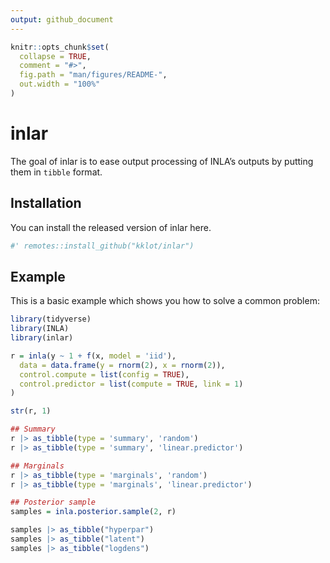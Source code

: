 ```yaml
---
output: github_document
---
```


<!-- README.md is generated from README.Rmd. Please edit that file -->

```r
knitr::opts_chunk$set(
  collapse = TRUE,
  comment = "#>",
  fig.path = "man/figures/README-",
  out.width = "100%"
)
```

# inlar

<!-- badges: start -->
<!-- badges: end -->

The goal of inlar is to ease output processing of INLA's outputs by putting them in `tibble` format.


## Installation

You can install the released version of inlar here.

``` r
#' remotes::install_github("kklot/inlar")
```

## Example

This is a basic example which shows you how to solve a common problem:

```r
library(tidyverse)
library(INLA)
library(inlar) 
```

```r
r = inla(y ~ 1 + f(x, model = 'iid'),
  data = data.frame(y = rnorm(2), x = rnorm(2)),
  control.compute = list(config = TRUE),
  control.predictor = list(compute = TRUE, link = 1)
)

str(r, 1)

## Summary
r |> as_tibble(type = 'summary', 'random')
r |> as_tibble(type = 'summary', 'linear.predictor')

## Marginals
r |> as_tibble(type = 'marginals', 'random')
r |> as_tibble(type = 'marginals', 'linear.predictor')

## Posterior sample
samples = inla.posterior.sample(2, r)

samples |> as_tibble("hyperpar")
samples |> as_tibble("latent")
samples |> as_tibble("logdens")
```